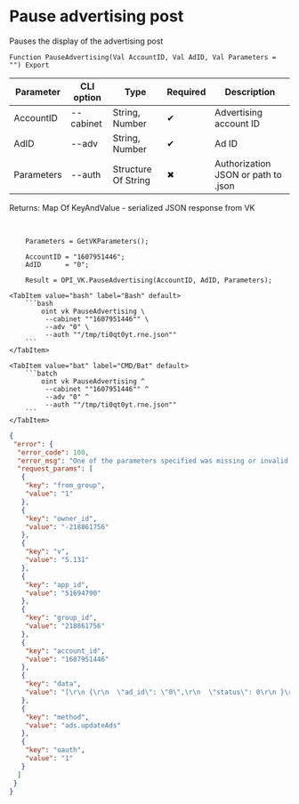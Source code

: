 ﻿---
sidebar_position: 3
description: Pause advertising post and other functions to work with VK in the Open Integration Package, a free open-source integration library for 1C:Enterprise 8, OneScript and CLI
keywords: [1C, 1С, 1С:Enterprise, 1С:Enterprise 8.3, API, Integration, Services, Exchange, OneScript, CLI, VK]
---


# Pause advertising post
 Pauses the display of the advertising post



`Function PauseAdvertising(Val AccountID, Val AdID, Val Parameters = "") Export`

  | Parameter | CLI option | Type | Required | Description |
  |-|-|-|-|-|
  | AccountID | --cabinet | String, Number | &#x2714; | Advertising account ID |
  | AdID | --adv | String, Number | &#x2714; | Ad ID |
  | Parameters | --auth | Structure Of String | &#x2716; | Authorization JSON or path to .json |

  
  Returns:  Map Of KeyAndValue - serialized JSON response from VK

<br/>



```bsl title="1C:Enterprise/OneScript code example"
    Parameters = GetVKParameters();

    AccountID = "1607951446";
    AdID      = "0";

    Result = OPI_VK.PauseAdvertising(AccountID, AdID, Parameters);
```
 

 <Tabs>
  
    <TabItem value="bash" label="Bash" default>
        ```bash
            oint vk PauseAdvertising \
             --cabinet ""1607951446"" \
             --adv "0" \
             --auth ""/tmp/ti0qt0yt.rne.json""
        ```
    </TabItem>
  
    <TabItem value="bat" label="CMD/Bat" default>
        ```batch
            oint vk PauseAdvertising ^
             --cabinet ""1607951446"" ^
             --adv "0" ^
             --auth ""/tmp/ti0qt0yt.rne.json""
        ```
    </TabItem>
</Tabs>


```json title="Result"
{
 "error": {
  "error_code": 100,
  "error_msg": "One of the parameters specified was missing or invalid: data[0][ad_id] is invalid",
  "request_params": [
   {
    "key": "from_group",
    "value": "1"
   },
   {
    "key": "owner_id",
    "value": "-218861756"
   },
   {
    "key": "v",
    "value": "5.131"
   },
   {
    "key": "app_id",
    "value": "51694790"
   },
   {
    "key": "group_id",
    "value": "218861756"
   },
   {
    "key": "account_id",
    "value": "1607951446"
   },
   {
    "key": "data",
    "value": "[\r\n {\r\n  \"ad_id\": \"0\",\r\n  \"status\": 0\r\n }\r\n]"
   },
   {
    "key": "method",
    "value": "ads.updateAds"
   },
   {
    "key": "oauth",
    "value": "1"
   }
  ]
 }
}
```
